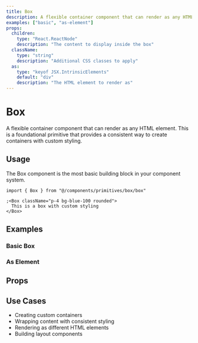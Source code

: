 ```yaml
---
title: Box
description: A flexible container component that can render as any HTML element
examples: ["basic", "as-element"]
props:
  children:
    type: "React.ReactNode"
    description: "The content to display inside the box"
  className:
    type: "string"
    description: "Additional CSS classes to apply"
  as:
    type: "keyof JSX.IntrinsicElements"
    default: "div"
    description: "The HTML element to render as"
---
```


# Box

A flexible container component that can render as any HTML element. This is a foundational primitive that provides a consistent way to create containers with custom styling.

## Usage

The Box component is the most basic building block in your component system.

```tsx
import { Box } from "@/components/primitives/box/box"

;<Box className="p-4 bg-blue-100 rounded">
  This is a box with custom styling
</Box>
```

## Examples

### Basic Box

<ComponentPreview name="box" example="basic" />

### As Element

<ComponentPreview name="box" example="as-element" />

## Props

<PropsTable name="box" />

## Use Cases

- Creating custom containers
- Wrapping content with consistent styling
- Rendering as different HTML elements
- Building layout components
